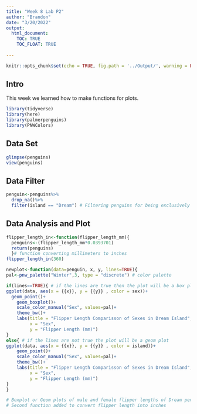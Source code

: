 ```yaml
---
title: "Week 8 Lab P2"
author: "Brandon"
date: "3/20/2022"
output: 
  html_document: 
    TOC: TRUE
    TOC_FLOAT: TRUE 
  
---
```


```r
knitr::opts_chunk$set(echo = TRUE, fig.path = '../Output/', warning = FALSE, message = FALSE)
```

## Intro

This week we learned how to make functions for plots.
```r
library(tidyverse)
library(here)
library(palmerpenguins)
library(PNWColors)
```

## Data Set 

```r
glimpse(penguins)
view(penguins)
```
## Data Filter
```r
penguin<-penguins%>%
  drop_na()%>%
  filter(island == "Dream") # Filtering penguins for being exclusively of this island
```



## Data Analysis and Plot
```r
flipper_length_in<-function(flipper_length_mm){
  penguins<-(flipper_length_mm*0.0393701)
  return(penguins)
  }# function converting millimeters to inches
flipper_length_in(360)

newplot<-function(data=penguin, x, y, lines=TRUE){ 
pal<-pnw_palette("Winter",3, type = "discrete") # color palette 

if(lines==TRUE){ # if the lines are true then the plot will be a box plot
ggplot(data, aes(x = {{x}}, y = {{y}} , color = sex))+
  geom_point()+
    geom_boxplot()+
    scale_color_manual("Sex", values=pal)+ 
    theme_bw()+
    labs(title = "Flipper Length Comparisson of Sexes in Dream Island",
         x = "Sex",
         y = "Flipper Length (mm)")
}
else{ # if the lines are not true the plot will be a geom plot
ggplot(data, aes(x = {{x}}, y = {{y}} , color = island))+
    geom_point()+
    scale_color_manual("Sex", values=pal)+
    theme_bw()+
    labs(title = "Flipper Length Comparisson of Sexes in Dream Island",
         x = "Sex",
         y = "Flipper Length (mm)")
}
}

# Boxplot or Geom plots of male and female flipper lengths of Dream penguins
# Second function added to convert flipper length into inches 
```

